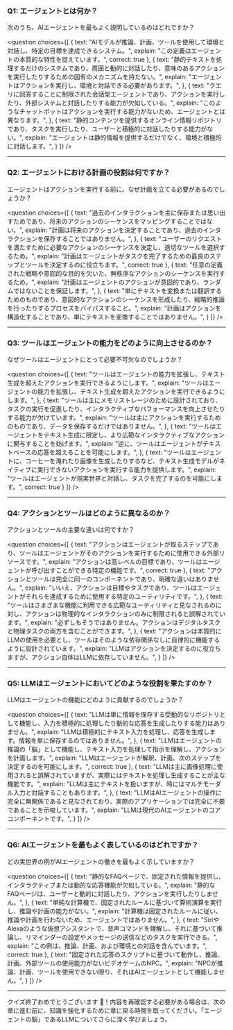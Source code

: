 ### Q1: エージェントとは何か？
次のうち、AIエージェントを最もよく説明しているのはどれですか？

<question
choices={[
{
text: "AIモデルが推論、計画、ツールを使用して環境と対話し、特定の目標を達成できるシステム。",
explain: "この定義はエージェントの本質的な特性を捉えています。",
correct: true
},
{
text: "静的テキストを処理するだけのシステムであり、周囲と動的に対話したり、意味のあるアクションを実行したりするための固有のメカニズムを持たない。",
explain: "エージェントはアクションを実行し、環境と対話できる必要があります。",
},
{
text: "クエリに回答することに制限された会話型エージェントであり、アクションを実行したり、外部システムと対話したりする能力が欠如している。",
explain: "このようなチャットボットはアクションを実行する能力がないため、エージェントとは異なります。",
},
{
text: "静的コンテンツを提供するオンライン情報リポジトリであり、タスクを実行したり、ユーザーと積極的に対話したりする能力がない。",
explain: "エージェントは静的情報を提供するだけでなく、環境と積極的に対話します。",
}
]}
/>

---

### Q2: エージェントにおける計画の役割は何ですか？
エージェントはアクションを実行する前に、なぜ計画を立てる必要があるのでしょうか？

<question
choices={[
{
text: "過去のインタラクションを主に保存または思い出すためであり、将来のアクションのシーケンスをマッピングすることではない。",
explain: "計画は将来のアクションを決定することであり、過去のインタラクションを保存することではありません。",
},
{
text: "ユーザーのリクエストを満たすために必要なアクションのシーケンスを決定し、適切なツールを選択するため。",
explain: "計画はエージェントがタスクを完了するための最良のステップとツールを決定するのに役立ちます。",
correct: true
},
{
text: "任意の定義された戦略や意図的な目的を欠いた、無秩序なアクションのシーケンスを実行するため。",
explain: "計画はエージェントのアクションが意図的であり、ランダムではないことを保証します。",
},
{
text: "単にテキストを変換または翻訳するためのものであり、意図的なアクションのシーケンスを形成したり、戦略的推論を行ったりするプロセスをバイパスすること。",
explain: "計画はアクションを構造化することであり、単にテキストを変換することではありません。",
}
]}
/>

---

### Q3: ツールはエージェントの能力をどのように向上させるのか？
なぜツールはエージェントにとって必要不可欠なのでしょうか？

<question
choices={[
{
text: "ツールはエージェントの能力を拡張し、テキスト生成を超えたアクションを実行できるようにします。",
explain: "ツールはエージェントの能力を拡張し、テキスト生成を超えたアクションを実行できるようにします。",
},
{
text: "ツールは主にメモリストレージのために設計されており、タスクの実行を促進したり、インタラクティブなパフォーマンスを向上させたりする能力が欠けています。",
explain: "ツールは主にアクションを実行するためのものであり、データを保存するだけではありません。",
},
{
text: "ツールはエージェントをテキスト生成に限定し、より広範なインタラクティブなアクションに関与することを妨げます。",
explain: "逆に、ツールはエージェントがテキストベースの応答を超えることを可能にします。",
},
{
text: "ツールはエージェントに、コーヒーを淹れたり画像を生成したりするなど、テキスト生成モデルがネイティブに実行できないアクションを実行する能力を提供します。",
explain: "ツールはエージェントが現実世界と対話し、タスクを完了するのを可能にします。",
correct: true
}
]}
/>

---

### Q4: アクションとツールはどのように異なるのか？
アクションとツールの主要な違いは何ですか？

<question
choices={[
{
text: "アクションはエージェントが取るステップであり、ツールはエージェントがそのアクションを実行するために使用できる外部リソースです。",
explain: "アクションは高レベルの目標であり、ツールはエージェントが呼び出すことができる特定の機能です。",
correct: true
},
{
text: "アクションとツールは完全に同一のコンポーネントであり、明確な違いはありません。",
explain: "いいえ、アクションは目標やタスクであり、ツールはエージェントがそれらを達成するために使用する特定のユーティリティです。",
},
{
text: "ツールはさまざまな機能に利用できる広範なユーティリティと見なされるのに対し、アクションは物理的なインタラクションのみに制限されると誤解されています。",
explain: "必ずしもそうではありません。アクションはデジタルタスクと物理タスクの両方を含むことができます。",
},
{
text: "アクションは本質的にLLMの使用を必要とし、ツールはそのような依存関係なしに自律的に機能するように設計されています。",
explain: "LLMはアクションを決定するのに役立ちますが、アクション自体はLLMに依存していません。",
}
]}
/>

---

### Q5: LLMはエージェントにおいてどのような役割を果たすのか？
LLMはエージェントの機能にどのように貢献するのでしょうか？

<question
choices={[
{
text: "LLMは単に情報を保存する受動的なリポジトリとして機能し、入力を積極的に処理したり動的な応答を生成したりする能力はありません。",
explain: "LLMは積極的にテキスト入力を処理し、応答を生成します。情報を単に保存するのではありません。",
},
{
text: "LLMはエージェントの推論の「脳」として機能し、テキスト入力を処理して指示を理解し、アクションを計画します。",
explain: "LLMはエージェントが解釈、計画、次のステップを決定するのを可能にします。",
correct: true
},
{
text: "LLMは主に画像処理に使用されると誤解されていますが、実際にはテキストを処理し生成することが主な機能です。",
explain: "LLMは主にテキストを扱いますが、時にはマルチモーダル入力と対話することもあります。",
},
{
text: "LLMはAIエージェントの操作に完全に無関係であると見なされており、実際のアプリケーションでは完全に不要であることを示唆しています。",
explain: "LLMは現代のAIエージェントのコアコンポーネントです。",
}
]}
/>

---

### Q6: AIエージェントを最もよく表しているのはどれですか？

どの実世界の例がAIエージェントの働きを最もよく示していますか？


<question
choices={[
{
text: "静的なFAQページで、固定された情報を提供し、インタラクティブまたは動的な応答機能が欠如している。",
explain: "静的なFAQページは、ユーザーと動的に対話したり、アクションを実行したりしません。",
},
{
text: "単純な計算機で、固定されたルールに基づいて算術演算を実行し、推論や計画の能力がない。",
explain: "計算機は固定されたルールに従い、推論や計画を行わないため、エージェントではありません。",
},
{
text: "SiriやAlexaのような仮想アシスタントで、音声コマンドを理解し、それに基づいて推論し、リマインダーの設定やメッセージの送信などのタスクを実行できる。",
explain: "この例は、推論、計画、および環境との対話を含んでいます。",
correct: true
},
{
text: "固定された応答のスクリプトに基づいて動作し、推論、計画、外部ツールの使用能力がないビデオゲームのNPC。",
explain: "NPCが推論、計画、ツールを使用できない限り、それはAIエージェントとして機能しません。",
}
]}
/>

---

クイズ終了おめでとうございます 🥳！内容を再確認する必要がある場合は、次の章に進む前に、知識を強化するために章に戻る時間を取ってください。「エージェントの脳」であるLLMについてさらに深く学びましょう。
